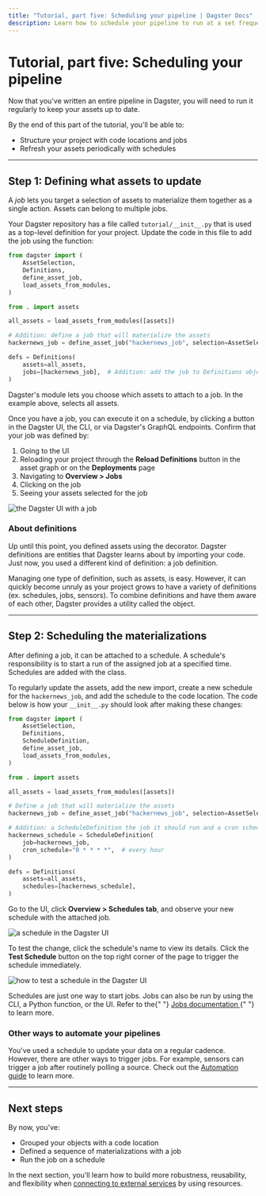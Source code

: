 ```yaml
---
title: "Tutorial, part five: Scheduling your pipeline | Dagster Docs"
description: Learn how to schedule your pipeline to run at a set frequency.
---
```


# Tutorial, part five: Scheduling your pipeline

Now that you've written an entire pipeline in Dagster, you will need to run it regularly to keep your assets up to date.

By the end of this part of the tutorial, you'll be able to:

- Structure your project with code locations and jobs
- Refresh your assets periodically with schedules

---

## Step 1: Defining what assets to update

A _job_ lets you target a selection of assets to materialize them together as a single action. Assets can belong to multiple jobs.

Your Dagster repository has a file called `tutorial/__init__.py` that is used as a top-level definition for your project. Update the code in this file to add the job using the <PyObject object="define_asset_job"/> function:

```python file=/tutorial/scheduling/with_job/with_job.py
from dagster import (
    AssetSelection,
    Definitions,
    define_asset_job,
    load_assets_from_modules,
)

from . import assets

all_assets = load_assets_from_modules([assets])

# Addition: define a job that will materialize the assets
hackernews_job = define_asset_job("hackernews_job", selection=AssetSelection.all())

defs = Definitions(
    assets=all_assets,
    jobs=[hackernews_job],  # Addition: add the job to Definitions object (see below)
)
```

Dagster's <PyObject object="AssetSelection"/> module lets you choose which assets to attach to a job. In the example above, <PyObject object="AssetSelection" method="all"/> selects all assets.

Once you have a job, you can execute it on a schedule, by clicking a button in the Dagster UI, the CLI, or via Dagster's GraphQL endpoints. Confirm that your job was defined by:

1. Going to the UI
2. Reloading your project through the **Reload Definitions** button in the asset graph or on the **Deployments** page
3. Navigating to **Overview > Jobs**
4. Clicking on the job
5. Seeing your assets selected for the job

<Image
alt="the Dagster UI with a job"
src="/images/tutorial/job.png"
width={1146}
height={640}
/>

### About definitions

Up until this point, you defined assets using the <PyObject object="asset" decorator /> decorator. Dagster definitions are entities that Dagster learns about by importing your code. Just now, you used a different kind of definition: a job definition.

Managing one type of definition, such as assets, is easy. However, it can quickly become unruly as your project grows to have a variety of definitions (ex. schedules, jobs, sensors). To combine definitions and have them aware of each other, Dagster provides a utility called the <PyObject object="Definitions" /> object.

---

## Step 2: Scheduling the materializations

After defining a job, it can be attached to a schedule. A schedule's responsibility is to start a run of the assigned job at a specified time. Schedules are added with the <PyObject object="ScheduleDefinition" /> class.

To regularly update the assets, add the new <PyObject object="ScheduleDefinition" /> import, create a new schedule for the `hackernews_job`, and add the schedule to the code location. The code below is how your `__init__.py` should look after making these changes:

```python file=/tutorial/scheduling/with_schedule/with_schedule.py
from dagster import (
    AssetSelection,
    Definitions,
    ScheduleDefinition,
    define_asset_job,
    load_assets_from_modules,
)

from . import assets

all_assets = load_assets_from_modules([assets])

# Define a job that will materialize the assets
hackernews_job = define_asset_job("hackernews_job", selection=AssetSelection.all())

# Addition: a ScheduleDefinition the job it should run and a cron schedule of how frequently to run it
hackernews_schedule = ScheduleDefinition(
    job=hackernews_job,
    cron_schedule="0 * * * *",  # every hour
)

defs = Definitions(
    assets=all_assets,
    schedules=[hackernews_schedule],
)
```

Go to the UI, click **Overview > Schedules tab**, and observe your new schedule with the attached job.

<Image
alt="a schedule in the Dagster UI"
src="/images/tutorial/schedule.png"
width={1152}
height={637}
/>

To test the change, click the schedule's name to view its details. Click the **Test Schedule** button on the top right corner of the page to trigger the schedule immediately.

<Image
alt="how to test a schedule in the Dagster UI"
src="/images/tutorial/test-schedule.png"
width={1279}
height={968}
/>

<Note>
  Schedules are just one way to start jobs. Jobs can also be run by using the
  CLI, a Python function, or the UI. Refer to the{" "}
  <a href="/concepts/ops-jobs-graphs/job-execution#executing-a-job">
    Jobs documentation
  </a>{" "}
  to learn more.
</Note>

### Other ways to automate your pipelines

You've used a schedule to update your data on a regular cadence. However, there are other ways to trigger jobs. For example, sensors can trigger a job after routinely polling a source. Check out the [Automation guide](/concepts/automation) to learn more.

---

## Next steps

By now, you've:

- Grouped your objects with a code location
- Defined a sequence of materializations with a job
- Run the job on a schedule

In the next section, you'll learn how to build more robustness, reusability, and flexibility when [connecting to external services](/tutorial/connecting-to-external-services) by using resources.
